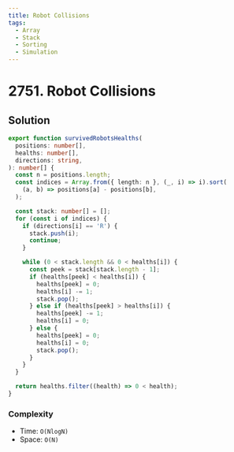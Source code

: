 ```yaml
---
title: Robot Collisions
tags:
  - Array
  - Stack
  - Sorting
  - Simulation
---
```


# 2751. Robot Collisions

<Badges>
  <LevelBadge level="hard" />
  <TopicBadge name="Array" slug="array" />
  <TopicBadge name="Stack" slug="stack" />
  <TopicBadge name="Sorting" slug="sorting" />
  <TopicBadge name="Simulation" slug="simulation" />
</Badges>

## Solution

```typescript filename="solution.ts" copy
export function survivedRobotsHealths(
  positions: number[],
  healths: number[],
  directions: string,
): number[] {
  const n = positions.length;
  const indices = Array.from({ length: n }, (_, i) => i).sort(
    (a, b) => positions[a] - positions[b],
  );

  const stack: number[] = [];
  for (const i of indices) {
    if (directions[i] == 'R') {
      stack.push(i);
      continue;
    }

    while (0 < stack.length && 0 < healths[i]) {
      const peek = stack[stack.length - 1];
      if (healths[peek] < healths[i]) {
        healths[peek] = 0;
        healths[i] -= 1;
        stack.pop();
      } else if (healths[peek] > healths[i]) {
        healths[peek] -= 1;
        healths[i] = 0;
      } else {
        healths[peek] = 0;
        healths[i] = 0;
        stack.pop();
      }
    }
  }

  return healths.filter((health) => 0 < health);
}
```

### Complexity

- Time: `O(NlogN)`
- Space: `O(N)`

<ProblemLink
  codingSite="leetcode"
  href="https://leetcode.com/problems/robot-collisions"
  title="Robot Collisions"
/>
